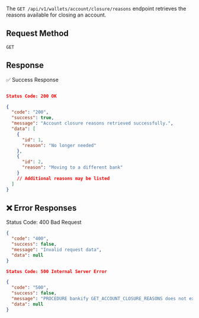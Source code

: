 The `GET /api/v1/wallets/account/closure/reasons` endpoint retrieves the reasons available for closing an account.


## Request Method
`GET`

## Response 

✅ Success Response

```json

Status Code: 200 OK

{
  "code": "200",
  "success": true,
  "message": "Account closure reasons retrieved successfully.",
  "data": [
    {
      "id": 1,
      "reason": "No longer needed"
    },
    {
      "id": 2,
      "reason": "Moving to a different bank"
    }
    // Additional reasons may be listed
  ]
}

```

## ❌ Error Responses

Status Code: 400 Bad Request

``` json
{
  "code": "400",
  "success": false,
  "message": "Invalid request data",
  "data": null
}

Status Code: 500 Internal Server Error

{
  "code": "500",
  "success": false,
  "message": "PROCEDURE bankify GET_ACCOUNT_CLOSURE_REASONS does not exist",
  "data": null
}

